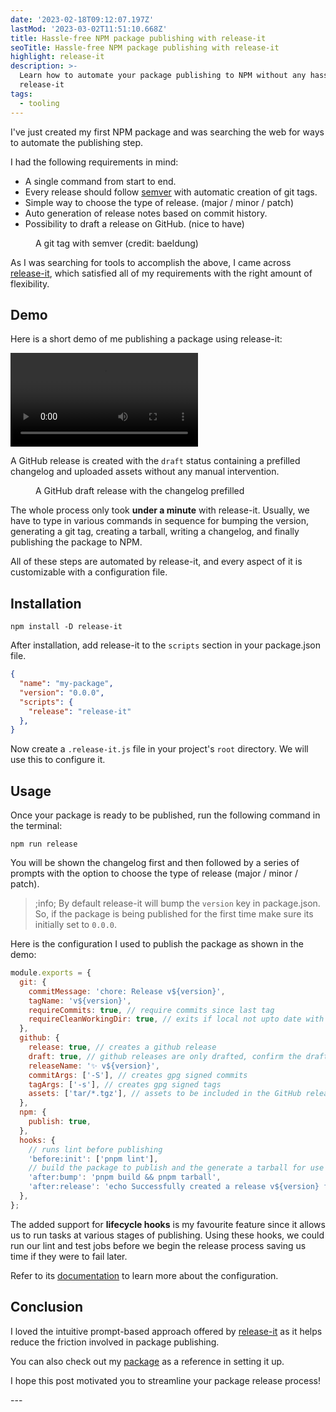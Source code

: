 ```yaml
---
date: '2023-02-18T09:12:07.197Z'
lastMod: '2023-03-02T11:51:10.668Z'
title: Hassle-free NPM package publishing with release-it
seoTitle: Hassle-free NPM package publishing with release-it
highlight: release-it
description: >-
  Learn how to automate your package publishing to NPM without any hassle using
  release-it
tags:
  - tooling
---
```



I've just created my first NPM package and was searching the web for ways to automate the publishing step.

I had the following requirements in mind:

- A single command from start to end.
- Every release should follow [semver](https://semver.org/) with automatic creation of git tags.
- Simple way to choose the type of release. (major / minor / patch)
- Auto generation of release notes based on commit history.
- Possibility to draft a release on GitHub. (nice to have)

<Figure alt="Semantic Versioning" src={semverImage} lazy={false}>
  A git tag with semver (credit: baeldung)
</Figure>

As I was searching for tools to accomplish the above, I came across [release-it](https://github.com/release-it/release-it), which satisfied all of my requirements with the right amount of flexibility.

## Demo

Here is a short demo of me publishing a package using release-it:

<Video src={demoVideo}>Publishing my package to NPM</Video>

A GitHub release is created with the `draft` status containing a prefilled changelog and uploaded assets without any manual intervention.

<Figure alt="GitHub draft release" src={ghReleasesImage}>
 A GitHub draft release with the changelog prefilled
</Figure>

The whole process only took **under a minute** with release-it. Usually, we have to type in various commands in sequence for bumping the version, generating a git tag, creating a tarball, writing a changelog, and finally publishing the package to NPM.

All of these steps are automated by release-it, and every aspect of it is customizable with a configuration file.

## Installation

```shell
npm install -D release-it
```

After installation, add release-it to the `scripts` section in your package.json file.

```json
{
  "name": "my-package",
  "version": "0.0.0",
  "scripts": {
    "release": "release-it"
  },
}
```

Now create a `.release-it.js` file in your project's `root` directory. We will use this to configure it.

## Usage

Once your package is ready to be published, run the following command in the terminal:

```shell
npm run release
```

You will be shown the changelog first and then followed by a series of prompts with the option to choose the type of release (major / minor / patch).

> ;info;
> By default release-it will bump the `version` key in package.json. So, if the package is being published for the first time make sure its initially set to `0.0.0`.

Here is the configuration I used to publish the package as shown in the demo:

```js title=".release-it.js"
module.exports = {
  git: {
    commitMessage: 'chore: Release v${version}',
    tagName: 'v${version}',
    requireCommits: true, // require commits since last tag
    requireCleanWorkingDir: true, // exits if local not upto date with remote or if workdir is unclean
  },
  github: {
    release: true, // creates a github release
    draft: true, // github releases are only drafted, confirm the draft in github releases page to publish it
    releaseName: '✨ v${version}',
    commitArgs: ['-S'], // creates gpg signed commits
    tagArgs: ['-s'], // creates gpg signed tags
    assets: ['tar/*.tgz'], // assets to be included in the GitHub releases page
  },
  npm: {
    publish: true,
  },
  hooks: {
    // runs lint before publishing
    'before:init': ['pnpm lint'],
    // build the package to publish and the generate a tarball for use in github releases
    'after:bump': 'pnpm build && pnpm tarball',
    'after:release': 'echo Successfully created a release v${version} for ${repo.repository}.',
  },
};
```

The added support for **lifecycle hooks** is my favourite feature since it allows us to run tasks at various stages of publishing. Using these hooks, we could run our lint and test jobs before we begin the release process saving us time if they were to fail later.

Refer to its [documentation](https://github.com/release-it/release-it#release-it-) to learn more about the configuration.

<SlashLine />

## Conclusion

I loved the intuitive prompt-based approach offered by [release-it](https://github.com/release-it/release-it) as it helps reduce the friction involved in package publishing.

You can also check out my [package](https://github.com/FatehAK/genzo-cli) as a reference in setting it up.

I hope this post motivated you to streamline your package release process!

<Feedback />
---
